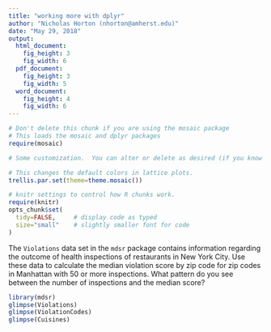 ```yaml
---
title: "working more with dplyr"
author: "Nicholas Horton (nhorton@amherst.edu)"
date: "May 29, 2018"
output: 
  html_document:
    fig_height: 3
    fig_width: 6
  pdf_document:
    fig_height: 3
    fig_width: 5
  word_document:
    fig_height: 4
    fig_width: 6
---
```



```r
# Don't delete this chunk if you are using the mosaic package
# This loads the mosaic and dplyr packages
require(mosaic)
```

```r
# Some customization.  You can alter or delete as desired (if you know what you are doing).

# This changes the default colors in lattice plots.
trellis.par.set(theme=theme.mosaic())  

# knitr settings to control how R chunks work.
require(knitr)
opts_chunk$set(
  tidy=FALSE,     # display code as typed
  size="small"    # slightly smaller font for code
)
```

The `Violations` data set in the `mdsr` package contains information regarding the outcome of health inspections of restaurants in New York City. Use these data to calculate the median violation score by zip code for zip codes in Manhattan with 50 or more inspections. What pattern do you see between the number of inspections and the median score?

```r
library(mdsr)
glimpse(Violations)
glimpse(ViolationCodes)
glimpse(Cuisines)
```

